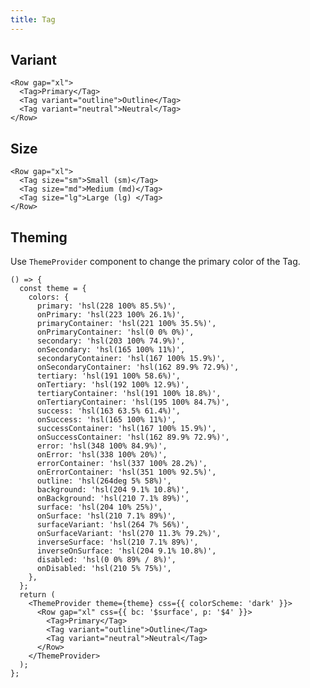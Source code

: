 ```yaml
---
title: Tag
---
```


## Variant

```tsx preview
<Row gap="xl">
  <Tag>Primary</Tag>
  <Tag variant="outline">Outline</Tag>
  <Tag variant="neutral">Neutral</Tag>
</Row>
```

## Size

```tsx preview
<Row gap="xl">
  <Tag size="sm">Small (sm)</Tag>
  <Tag size="md">Medium (md)</Tag>
  <Tag size="lg">Large (lg) </Tag>
</Row>
```

## Theming

Use `ThemeProvider` component to change the primary color of the Tag.

```tsx preview
() => {
  const theme = {
    colors: {
      primary: 'hsl(228 100% 85.5%)',
      onPrimary: 'hsl(223 100% 26.1%)',
      primaryContainer: 'hsl(221 100% 35.5%)',
      onPrimaryContainer: 'hsl(0 0% 0%)',
      secondary: 'hsl(203 100% 74.9%)',
      onSecondary: 'hsl(165 100% 11%)',
      secondaryContainer: 'hsl(167 100% 15.9%)',
      onSecondaryContainer: 'hsl(162 89.9% 72.9%)',
      tertiary: 'hsl(191 100% 58.6%)',
      onTertiary: 'hsl(192 100% 12.9%)',
      tertiaryContainer: 'hsl(191 100% 18.8%)',
      onTertiaryContainer: 'hsl(195 100% 84.7%)',
      success: 'hsl(163 63.5% 61.4%)',
      onSuccess: 'hsl(165 100% 11%)',
      successContainer: 'hsl(167 100% 15.9%)',
      onSuccessContainer: 'hsl(162 89.9% 72.9%)',
      error: 'hsl(348 100% 84.9%)',
      onError: 'hsl(338 100% 20%)',
      errorContainer: 'hsl(337 100% 28.2%)',
      onErrorContainer: 'hsl(351 100% 92.5%)',
      outline: 'hsl(264deg 5% 58%)',
      background: 'hsl(204 9.1% 10.8%)',
      onBackground: 'hsl(210 7.1% 89%)',
      surface: 'hsl(204 10% 25%)',
      onSurface: 'hsl(210 7.1% 89%)',
      surfaceVariant: 'hsl(264 7% 56%)',
      onSurfaceVariant: 'hsl(270 11.3% 79.2%)',
      inverseSurface: 'hsl(210 7.1% 89%)',
      inverseOnSurface: 'hsl(204 9.1% 10.8%)',
      disabled: 'hsl(0 0% 89% / 8%)',
      onDisabled: 'hsl(210 5% 75%)',
    },
  };
  return (
    <ThemeProvider theme={theme} css={{ colorScheme: 'dark' }}>
      <Row gap="xl" css={{ bc: '$surface', p: '$4' }}>
        <Tag>Primary</Tag>
        <Tag variant="outline">Outline</Tag>
        <Tag variant="neutral">Neutral</Tag>
      </Row>
    </ThemeProvider>
  );
};
```
